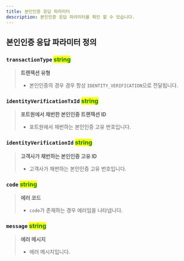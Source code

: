 ```yaml
---
title: 본인인증 응답 파라미터
description: 본인인증 응답 파라미터를 확인 할 수 있습니다.
---
```




## 본인인증 응답 파라미터 정의

### **`transactionType`** <mark style="color:green;">**string**</mark>

> **트랜잭션 유형**
>
> - 본인인증의 경우 경우 항상 `IDENTITY_VERIFICATION`으로 전달됩니다.

### **`identityVerificationTxId`** <mark style="color:green;">**string**</mark>

> **포트원에서 채번한 본인인증 트랜잭션 ID**
>
> - 포트원에서 채번하는 본인인증 고유 번호입니다.

### **`identityVerificationId`** <mark style="color:green;">**string**</mark>

> **고객사가 채번하는 본인인증 고유 ID**
>
> - 고객사가 채번하는 본인인증 고유 번호입니다.

### **`code`** <mark style="color:green;">**string**</mark>

> **에러 코드**
>
> - `code`가 존재하는 경우 에러임을 나타냅니다.

### **`message`** <mark style="color:green;">**string**</mark>

> **에러 메시지**
>
> - 에러 메시지입니다.
